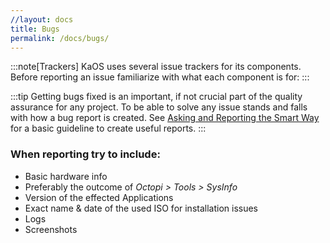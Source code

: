 ```yaml
---
//layout: docs
title: Bugs
permalink: /docs/bugs/
---
```



:::note[Trackers]
KaOS uses several issue trackers for its components. Before reporting an issue familiarize with what each component is for:
:::

<LinkCard
  title="Core Bugs"
  href="http://github.com/KaOSx/core/issues"
  description="Report here for issues involving the base of the system, this includes the kernel, systemd, toolchain for building and basic command-line tools"
/>
<LinkCard
  title="Main Bugs"
  href="http://github.com/KaOSx/main/issues"
  description="Issues regarding libraries,
extra drivers and firmware needed to make the Desktop and Applications function"
/>
<LinkCard
  title="Apps Bugs"
  href="http://github.com/KaOSx/apps/issues"
  description="Applications seen and used
by the users, including all of KDE and any needed tools, reporting here is
mainly for GUI packages"
/>
<LinkCard
  title="Live ISO Issues"
  href="https://github.com/KaOSx/live-uefi/issues"
  description="Any issues
related to creating the Live Media and running the Live environment"
/>
<LinkCard
  title="Installer Issues"
  href="https://github.com/KaOSx/calamares/issues"
  description="Issues
regarding using the installer and partitioning the hard-drive for the target install"
/>

:::tip
Getting bugs fixed is an important, if not crucial part of the quality assurance for any project. To be able to solve any issue stands and falls with how a bug report is created. See [Asking and Reporting the Smart Way](http://kaosx.us/docs/) for a basic guideline to create useful reports.
:::

### When reporting try to include:

- Basic hardware info
- Preferably the outcome of _Octopi > Tools > SysInfo_
- Version of the effected Applications
- Exact name & date of the used ISO for installation issues
- Logs
- Screenshots
